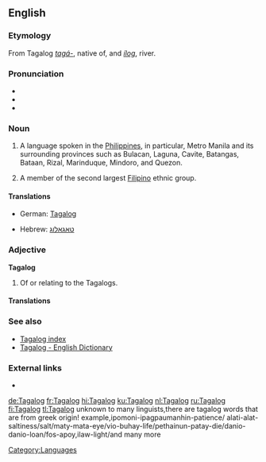 ==English==

===Etymology===
From Tagalog ''[[tagá-]]'', native of, and ''[[ílog]]'', river.

===Pronunciation===
* {{IPA|\tɑ.ˈgɑː.log\}}
* {{SAMPA|\tA."gA:.log\}}
* {{enPR|\tä.gäˈ.log\}}

===Noun===
{{wikipedia|Tagalog language}}
{{wikipedia|Tagalog people}}
{{en-noun|s|-}}

# {{uncountable}} A language spoken in the [[Philippines]], in particular, Metro Manila and its surrounding provinces such as Bulacan, Laguna, Cavite, Batangas, Bataan, Rizal, Marinduque, Mindoro, and Quezon.
# {{countable}} A member of the second largest [[Filipino]] ethnic group.

====Translations====
{{trans-top|language}}
* German: [[Tagalog]]
{{trans-mid}}
* Hebrew: [[טאגאלוג]]
{{trans-bottom}}

{{trans-top|member of the largest Filipino ethnic group}}
{{trans-mid}}
{{trans-bottom}}

===Adjective===
'''Tagalog'''

# Of or relating to the Tagalogs.

====Translations====
{{trans-top|of or relating to the Tagalogs}}
{{trans-mid}}
{{trans-bottom}}

===See also===
{{interwiktionary|code=tl}}
* [[Index:Tagalog|Tagalog index]]
* [http://www.tagalog-dictionary.com Tagalog - English Dictionary]
<!--*[[Filipino]], [[Pilipino]]
* [[Wiktionary:Filipino index|Filipino index]]-->

===External links===
* {{ethnologue|code=tgl}}

[[Category:Languages]]

[[de:Tagalog]]
[[fr:Tagalog]]
[[hi:Tagalog]]
[[ku:Tagalog]]
[[nl:Tagalog]]
[[ru:Tagalog]]
[[fi:Tagalog]]
[[tl:Tagalog]]
unknown to many linguists,there are tagalog words that are from greek origin! example,ipomoni-ipagpaumanhin-patience/ alati-alat-saltiness/salt/maty-mata-eye/vio-buhay-life/pethainun-patay-die/danio-danio-loan/fos-apoy,ilaw-light/and many more